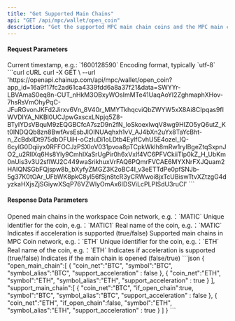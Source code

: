 ```yaml
---
title: "Get Supported Main Chains"
api: "GET /api/mpc/wallet/open_coin"
description: "Get the supported MPC main chain coins and the MPC main chain coins opened in ChainUp Custody."
---
```


#### Request Parameters
<ParamField query="time" type="long" required>
    Current timestamp, e.g.: `1600128590`
</ParamField>
<ParamField query="charset" type="string" required>
    Encoding format, typically `utf-8`
</ParamField>


<RequestExample>
  ```curl cURL
  curl -X GET \
  --url 'https://openapi.chainup.com/api/mpc/wallet/open_coin?app_id=16a9f17fc2ad61ca4339fdd6a8a37f21&data=SWYYr-LBVAmaS0eq8n-CUT_nHkM3OBxyWOsImMTe41UaqAoYI2ZghmaphXHov-7hsRsVmOhyPqC-JFuRGvonJKFd2Jirxv6Vn_8V40r_MMYTkhqcviQbZWYW5xX8Ai8CIpqas9fIWVDIYA_NKBl0UCJpwGxscxLNpjq5Z8-BTyIYDsVBquM9zEQGBCfcA7szD9n2fN_loSkoexlwqV8wg9HIZO5yQ6utZ_Kt0lNDQQb8zn8BwfAvsEsbJlOINUAqhxh1vV_AJ4bXn2uYx8TaYcBht-n_ZcBdxIDt975dbOFUiH-oCzIuDi1oLDtb4EylfCvhU5E4ozel_lQ-6cyIG0Dqiiyx0RFFOCJzPSXIoV031pvoa8pTCpkWklh8mRw1rylBgeZtqSxpnJO2_u2RIlXq6Hs8Yly9CmhIXaSrUgPir0h6xVxlf4VC6PFVCkiiTlp0kZ_H_UbKm0nUis3v3U2sflWJ2C449waSrikhuxVrFAQ6PQmrFVCAE6MYXNrFXJQuam2HAIQNSGbFQjspw8b_bXyfyZMGZ3K2oBC4I_v3eETTdPe0pfSNJb-5g37K0tOAr_UFbWK8pkC8yl56fSjn8tcR3yCRWwoi8jxTcUBiswTtvXZtzgG4dyzkaHXjsZjSGiywXSqP76VZWlyOmAx6IDSViLcPLPISdU3ruCI'
  ```
</RequestExample>


#### Response Data Parameters
<ResponseField name="open_main_chain" type="object[ ]">
    Opened main chains in the workspace
    <Expandable title="object">
        <ResponseField name="coin_net" type="string">Coin network, e.g.：`MATIC`</ResponseField>
        <ResponseField name="symbol" type="string">Unique identifier for the coin, e.g.：`MATIC1`</ResponseField>
        <ResponseField name="symbol_alias" type="string">Real name of the coin, e.g.：`MATIC`</ResponseField>
        <ResponseField name="support_acceleration" type="bool">Indicates if acceleration is supported (true/false)</ResponseField>
    </Expandable>
</ResponseField>
<ResponseField name="support_main_chain" type="object[ ]">
    Supported main chains in MPC
    <Expandable title="object">
        <ResponseField name="coin_net" type="string">Coin network, e.g.：`ETH`</ResponseField>
        <ResponseField name="symbol" type="string">Unique identifier for the coin, e.g.：`ETH`</ResponseField>
        <ResponseField name="symbol_alias" type="string">Real name of the coin, e.g.：`ETH`</ResponseField>
        <ResponseField name="support_acceleration" type="bool">Indicates if acceleration is supported (true/false)</ResponseField>
        <ResponseField name="if_open_chain" type="bool">Indicates if the main chain is opened (false/true)</ResponseField>
    </Expandable>
</ResponseField>



<ResponseExample>
```json
{
    "open_main_chain":[
        {
            "coin_net":"BTC",
            "symbol":"BTC",
            "symbol_alias":"BTC",
            "support_acceleration" : false
        },
        {
            "coin_net":"ETH",
            "symbol":"ETH",
            "symbol_alias":"ETH",
            "support_acceleration" : true
        }
    ],
    "support_main_chain":[
        {
            "coin_net":"BTC",
            "if_open_chain":true,
            "symbol":"BTC",
            "symbol_alias":"BTC",
            "support_acceleration" : false
        },
        {
            "coin_net":"ETH",
            "if_open_chain":false,
            "symbol":"ETH",
            "symbol_alias":"ETH",
            "support_acceleration" : true
        }
    ]
}
```
</ResponseExample>